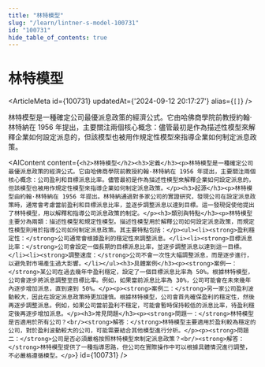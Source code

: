 ```yaml
---
title: "林特模型"
slug: "/learn/lintner-s-model-100731"
id: "100731"
hide_table_of_contents: true
---
```



# 林特模型

<ArticleMeta id={100731} updatedAt={'2024-09-12 20:17:27'} alias={`[]`} />
<div className='border-solid border-b border-t-0 my-4 border-[var(--ifm-color-gray-300)]' />

林特模型是一種確定公司最優派息政策的經濟公式。它由哈佛商學院前教授約翰·林特納在 1956 年提出，主要關注兩個核心概念：儘管最初是作為描述性模型來解釋企業如何設定派息的，但該模型也被用作規定性模型來指導企業如何制定派息政策。

<AIContent content={`<h2>林特模型</h2><h3>定義</h3><p>林特模型是一種確定公司最優派息政策的經濟公式。它由哈佛商學院前教授約翰·林特納在 1956 年提出，主要關注兩個核心概念：公司盈利和目標派息比率。儘管最初是作為描述性模型來解釋企業如何設定派息的，但該模型也被用作規定性模型來指導企業如何制定派息政策。</p><h3>起源</h3><p>林特模型由約翰·林特納在 1956 年提出。林特納通過對多家公司的實證研究，發現公司在設定派息政策時，通常會考慮當前盈利和目標派息比率，並逐步調整派息以達到目標。這一發現促使他提出了林特模型，用以解釋和指導公司派息政策的制定。</p><h3>類別與特點</h3><p>林特模型主要分為兩類：描述性模型和規定性模型。描述性模型用於解釋公司如何設定派息政策，而規定性模型則用於指導公司如何制定派息政策。其主要特點包括：</p><ul><li><strong>盈利穩定性：</strong>公司通常會根據盈利的穩定性來調整派息。</li><li><strong>目標派息比率：</strong>公司會設定一個長期的目標派息比率，並逐步調整派息以達到這一目標。</li><li><strong>調整速度：</strong>公司不會一次性大幅調整派息，而是逐步進行，以避免對市場產生過大影響。</li></ul><h3>具體案例</h3><p><strong>案例一：</strong>某公司在過去幾年中盈利穩定，設定了一個目標派息比率為 50%。根據林特模型，公司會逐步將派息調整至目標比率。例如，如果當前派息比率為 30%，公司可能會在未來幾年內逐步增加派息，直到達到 50%。</p><p><strong>案例二：</strong>另一家公司盈利波動較大，因此在設定派息政策時更加謹慎。根據林特模型，公司會首先確保盈利的穩定性，然後再逐步調整派息。例如，如果公司當前盈利不穩定，可能會暫時保持較低的派息比率，待盈利穩定後再逐步增加派息。</p><h3>常見問題</h3><p><strong>問題一：</strong>林特模型是否適用於所有公司？<br/><strong>解答：</strong>林特模型主要適用於盈利較為穩定的公司，對於盈利波動較大的公司，可能需要結合其他模型進行分析。</p><p><strong>問題二：</strong>公司是否必須嚴格按照林特模型來制定派息政策？<br/><strong>解答：</strong>林特模型提供了一種指導思路，但公司在實際操作中可以根據具體情況進行調整，不必嚴格遵循模型。</p>`} id={100731} />
